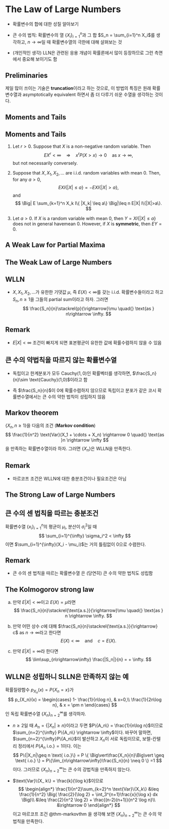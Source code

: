 # The Law of Large Numbers {#sec-lln}

- 확률변수의 합에 대한 성질 알아보기

- 큰 수의 법칙: 확률변수의 열 $\{X_i\}_{i=1}^n$과 그 합 $S_n = \sum_{i=1}^n X_i$를 생각하고, $n\rightarrow\infty$일 때 확률변수열의 극한에 대해 살펴보는 것

- (개인적인 생각) LLN은 관련된 응용 개념이 확률론에서 많이 등장하므로 그런 측면에서 중요해 보이기도 함

## Preliminaries

제일 많이 쓰이는 기술은 **truncation**이라고 하는 것으로, 이 방법의 특징은 원래 확률변수열과 asymptotically equivalent 하면서 좀 더 다루기 쉬운 수열을 생각하는 것이다.

## Moments and Tails

::: {#prp-momentsandtails}
## Moments and Tails

1.  Let $r>0$. Suppose that $X$ is a non-negative random variable. Then $$
    EX^r < \infty \quad{}\Longrightarrow \quad{} x^r P(X>x) \rightarrow 0 \quad{} \text{as }x \rightarrow \infty,
    $$ but not necessarily conversely.

2.  Suppose that $X, X_1, X_2, \ldots$ are i.i.d. random variables with mean $0$. Then, for any $a >0$, $$
    EXI\{ |X| \leq a\}= - EXI\{ |X|>a\},
    $$ and $$
    \Big| E \sum_{k=1}^n X_k I\{ |X_k| \leq a\} \Big|\leq n E|X| I\{|X|>a\}.
    $$

3.  Let $a >0$. If $X$ is a random variable with mean $0$, then $Y=XI\{|X|\leq a\}$ does not in general havemean $0$. However, if $X$ is **symmetric**, then $EY=0$.
:::

## A Weak Law for Partial Maxima

```{=html}
<!--
::: panel-tabset
## SNU, 2017 Winter, Problem 3 {.unlisted .unnumbered}

Suppose that $X_n$ are i.i.d. r.v.'s with $EX_1 >0$ and $S_n = X_1 + \cdots + X_n$. Show that $\max_{1\leq k \leq n} |X_k|/\sqrt{n} \rightarrow 0$ a.s.

(a) $\{|X_n|^r\}$ is uniformly integrable.

(b) $X_n \rightarrow X$ in $\mathcal{L}^r$.

(c) $E(|X_n|^r) \rightarrow E(|X|^r) < \infty$.

## Solution {.unlisted .unnumbered}

@Gut2014 책에는 almost sure convergence에만 초점을 맞추어 서술하였다. (Theorem 5.5.2) 실제 converge in probability에서도 성립함이 알려져 있다. (Theorem 5.5.4) 이 증명을 하기 위해서는 Fatou's lemma가 필요하다.
:::
-->
```

## The Weak Law of Large Numbers

<!--
정의: Gut의 책, 확률변수론
-->

::: {#thm-WLLN}
## WLLN

- $X,X_1,X_2,\ldots$가 유한한 기댓값 $\mu$, 즉 $E(X)<\infty$를 갖는 i.i.d. 확률변수들이라고 하고 $S_n,n\geq 1$을 그들의 partial sum이라고 하자. 그러면
$$
\frac{S_n}{n}\stackrel{p}{\rightarrow}\mu \quad{} \text{as } n\rightarrow \infty.
$$

<!--
Probability and Statistics for Economists 7.6
-->

::: callout-tip
## Remark

- $E|X|< \infty$ 조건이 빠지게 되면 표본평균이 유한한 값에 확률수렴하지 않을 수 있음
:::

:::

::: {#exm-notbip}
## 큰 수의 약법칙을 따르지 않는 확률변수열

- 독립이고 한계분포가 모두 $\text{Cauchy}(1,0)$인 확률벡터를 생각하면, $\frac{S_n}{n}\sim \text{Cauchy}(1,0)$이라고 함

- 즉 $\frac{S_n}{n}$이 0에 확률수렴하지 않으므로 독립이고 분포가 같은 코시 확률변수열에서는 큰 수의 약한 법칙이 성립하지 않음

:::


<!--
Counterexamples in prob 15장
-->

::: {#thm-markovthm}
## Markov theorem

$\{X_n, n\geq 1\}$을 다음의 조건 (**Markov condition**)
$$
\frac{1}{n^2} \text{Var}(X_1 + \cdots + X_n) \rightarrow 0 \quad{} \text{as }n \rightarrow \infty
$$
을 만족하는 확률변수열이라 하자. 그러면 $\{X_n\}$은 WLLN을 만족한다.

:::

::: callout-tip
## Remark

- 마르코프 조건은 WLLN에 대한 충분조건이나 필요조건은 아님
:::


## The Strong Law of Large Numbers



::: {#thm-SLLNsuff}
## 큰 수의 센 법칙을 따르는 충분조건

확률변수열 $\{x_i\}_{i=1}^n$의 평균이 $\mu_i$, 분산이 $\sigma_i^2$일 때 
$$
\sum_{i=1}^{\infty} \sigma_i^2 < \infty
$$
이면 $\sum_{i=1}^{\infty}(X_i - \mu_i)$는 거의 틀림없이 0으로 수렴한다.


:::

::: callout-tip
## Remark

- 큰 수의 센 법칙을 따르는 확률변수열 은 (당연히) 큰 수의 약한 법칙도 성립함
:::

<!--
Gut책 295쪽
-->

::: {#thm-SLLNKolmogorov}
## The Kolmogorov strong law

(a) 만약 $E|X|<\infty$이고 $E(X)=\mu$라면
$$
\frac{S_n}{n}\stackrel{\text{a.s.}}{\rightarrow}\mu \quad{} \text{as } n \rightarrow \infty.
$$

(b) 만약 어떤 상수 $c$에 대해 $\frac{S_n}{n}\stackrel{\text{a.s.}}{\rightarrow} c$ as $n\rightarrow \infty$라고 한다면
$$
E(X) <\infty \quad{} \text{and} \quad{} c= E(X).
$$

(c) 만약 $E|X| = \infty$라 한다면
$$
\lim\sup_{n\rightarrow\infty} \frac{|S_n|}{n} = + \infty.
$$

:::


::: {#exm-WLLNnotSLLN}
## WLLN은 성립하니 SLLN은 만족하지 않는 예

확률질량함수 $p_{X_n}(x) = P\{ X_n = x\}$가
$$
p_{X_n}(x) =
\begin{cases}
1- \frac{1}{n\log n}, & x=0,\\
\frac{1}{2n\log n}, & x = \pm n
\end{cases}
$$
인 독립 확률변수열 $\{X_n\}_{n=2}^{\infty}$를 생각하자.

- $n \geq 2$일 때 $A_n = \{|X_n| \geq n\}$이라고 두면 $P\{A_n\} = \frac{1}{n\log n}$이므로 $\sum_{n=2}^{\infty} P\{A_n\} \rightarrow \infty$이다. 바꾸어 말하면, $\sum_{n=2}^{\infty}P\{A_n\}$이 발산하고 $X_n$이 서로 독립이므로, 보렐-칸텔리 정리에서 $P\{A_n \text{ i.o.}\}=1$이다. 이는
$$
P\{|X_n|\geq n \text{ i.o.}\} = P \{ \Big\vert\frac{X_n}{n}\Big\vert \geq \text{ i.o.} \} = P\{\lim_{n\rightarrow\infty}\frac{S_n}{n} \neq 0 \} =1
$$
이다. 그러므로 $\{X_n\}_{n=2}^{\infty}$는 큰 수의 강법칙을 만족하지 않는다.

- $\text{Var}\{X_ k\} = \frac{k}{\log k}$이므로 
$$
\begin{align*}
\frac{1}{n^2}\sum_{k=2}^n \text{Var}\{X_k\} &\leq \frac{1}{n^2} \Big( \frac{2}{\log 2} + \int_3^{n+1}\frac{x}{\log x} dx \Big)\\
&\leq \frac{2}{n^2 \log 2} + \frac{(n-2)(n+1)}{n^2 \log n}\\
&\rightarrow 0
\end{align*}
$$
이고 마르코프 조건 @thm-markovthm 을 생각해 보면 $\{X_n \}_{n=2}^{\infty}$는 큰 수의 약법칙을 만족한다.

:::

<!--
::: callout-tip
## Remark
-->

<!--
https://math.stackexchange.com/questions/2024255/what-is-the-difference-between-the-weak-and-strong-law-of-large-numbers
-->

<!--
WLLN과 SLLN을 대략 다음과 같이 쓸 수 있다.
$$
\begin{cases}
\text{WLLN}: \lim_{n\rightarrow\infty} P( |\overline{X}_n - E[X]|<\varepsilon)=1\\
\text{SLLN}: P(\lim_{n\rightarrow\infty}  |\overline{X}_n - E[X]|=0)=1\\
\end{cases}
$$

- WLLN에서는 sample size에 따른 확률의 sequence $\{P_1, P_2, \ldots, P_n\}$을 생각했을 때, 매우 작은 $\varepsilon>0$을 고르더라도 sample mean과 population mean 사이의 차이 ($|\overline{X}_n - E[X]|$)가 $\varepsilon$보다 작을 확률이 $n\rightarrow \infty$임에 따라 1로 수렴한다는 뜻

- SLLN에서는 sample mean과 population mean 사이의 차이가 0이 될 확률이 1로 수렴한다는 뜻

:::
-->